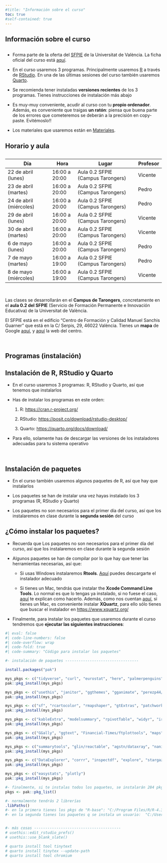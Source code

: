 ```yaml
---
#title: "Información sobre el curso"
toc: true
#self-contained: true
---
```


## Información sobre el curso

::: {.callout-note appearance="minimal" icon="false"}
## 

-   Forma parte de la oferta del [SFPIE](https://www.uv.es/sfpie){target="_blank"} de la Universitat de València. La ficha oficial del curso está [aquí](https://www.uv.es/uvweb/servei-formacio-permanent-innovacio-educativa/ca/oferta-formativa/introduccio-r-1286213964422/PDIFormacio.html?id=1286361653595){target="_blank"}.


-   En el curso usaremos 3 programas. Principalmente usaremos [R](https://cran.r-project.org/){target="_blank"} a través de [RStudio](https://www.rstudio.com/products/rstudio/download/#download){target="_blank"}. En una de las últimas sesiones del curso también usaremos [Quarto](https://quarto.org/).


-   Se recomienda tener instaladas **versiones recientes** de los 3 programas. Tienes instrucciones de instalación más abajo

-   Es muy-muy conveniente, acudir al curso con tu **propio ordenador**. Además, es conveniente que traigas **un ratón**: piensa que buena parte de los errores que cometeremos se deberán a la precisión en copy-paste. Evitémoslo!!

-   Los materiales que usaremos están en [Materiales](materiales.qmd).
:::


## Horario y aula

::: {.callout-note appearance="minimal" icon="false"}
## 

| Día                      | Hora          | Lugar                             | Profesor     |
|--------------------------|---------------|-----------------------------------|--------------|
| 22 de abril (lunes)      | 16:00 a 20:00 | Aula 0.2 SFPIE (Campus Tarongers) | Vicente      |
| 23 de abril (martes)     | 16:00 a 20:00 | Aula 0.2 SFPIE (Campus Tarongers) | Pedro        |
| 24 de abril (miércoles)  | 16:00 a 20:00 | Aula 0.2 SFPIE (Campus Tarongers) | Pedro        |
| 29 de abril (lunes)      | 16:00 a 20:00 | Aula 0.2 SFPIE (Campus Tarongers) | Vicente      |
| 30 de abril (martes)     | 16:00 a 20:00 | Aula 0.2 SFPIE (Campus Tarongers) | Vicente      |
| 6  de mayo (lunes)       | 16:00 a 20:00 | Aula 0.2 SFPIE (Campus Tarongers) | Pedro        |
| 7  de mayo (martes)      | 16:00 a 19:00 | Aula 0.2 SFPIE (Campus Tarongers) | Pedro        |
| 8  de mayo (miércoles)   | 16:00 a 19:00 | Aula 0.2 SFPIE (Campus Tarongers) | Vicente      |



<br>

Las clases se desarrollarán en el **Campus de Tarongers**, concretamente en el **aula 0.2 del SFPIE** (Servicio de Formación Permanente e Innovación Educativa) de la Universitat de València. 

El SFPIE está en el edificio "Centro de Formación y Calidad Manuel Sanchis Guarner" que está en la C/ Serpis, 29, 46022 València. Tienes un **mapa** de Google [aquí](https://www.google.es/maps/place/Centro+de+Formaci%C3%B3n+y+Calidad+Manuel+Sanchis+Guarner/@39.4750955,-0.346133,17z/data=!3m1!4b1!4m6!3m5!1s0xd6049dbfd241e75:0xc257e3f91a60e197!8m2!3d39.4750914!4d-0.3435581!16s%2Fg%2F11r_fpk8ms?hl=es&entry=ttu){target="_blank"}, y [aquí](https://www.uv.es/uvweb/centro-formacion-calidad-manuel-sanchis-guarner/es/centro-formacion-calidad-sanchis-guarner-1285909558032.html){target="_blank"} la web del centro.
:::

<br>

## Programas (instalación)

::: {.callout-important collapse="false" appearance="default" icon="false"}
## Instalación de R, RStudio y Quarto

-   En el curso usaremos 3 programas: R, RStudio y Quarto, así que tenemos que instalarlos

-   Has de instalar los programas en este orden:

    1.  R: <https://cran.r-project.org/>{target="_blank"}

    2.  RStudio: <https://posit.co/download/rstudio-desktop/>{target="_blank"}
    
    3. Quarto: <https://quarto.org/docs/download/>{target="_blank"}

-   Para ello, solamente has de descargar las versiones de los instaladores adecuadas para tu sistema operativo
:::

<br>



::: {.callout-important collapse="true" appearance="default" icon="false"}
## Instalación de paquetes

-   En el curso también usaremos algunos paquetes de R, así que hay que instalarlos

- Los paquetes se han de instalar una vez hayas instalado los 3 programas (R, RStudio y Quarto)

- Los paquetes no son necesarios para el primer día del curso, así que los instalaremos en clase durante la **segunda sesión** del curso
  
:::




::: {.callout-important collapse="true" appearance="default" icon="false"}
## ¿Cómo instalar los paquetes?

- Recuerda que Los paquetes no son necesarios para el primer día del curso, así que los instalaremos en clase durante la segunda sesión

- Algunos paquetes se han de compilar por lo que hay que tener las herramientas necesarias, así que:

    - Si usas Windows instalaremos **Rtools**. [Aquí](https://cran.r-project.org/bin/windows/Rtools/) puedes descargarte el instalador adecuado
    
    - Si tienes un Mac, tendrás que instalar the **Xcode Command Line Tools**. Lo normal es que lo tengas ya instalado, si no fuese el caso, [aquí](https://www.makeuseof.com/install-xcode-command-line-tools/) te explican como hacerlo. Además, como nos cuentan [aquí](https://psyteachr.github.io/msc-data-skills/installingr.html), si tienes un Mac, es conveniente instalar **XQuartz**, para ello sólo tienes que buscar el instalador en <https://www.xquartz.org/>

  
- Finalmente, para instalar los paquetes que usaremos durante el curso tendremos que **ejecutar las siguientes instrucciones**:

```r
#| eval: false
#| code-line-numbers: false
#| code-overflow: wrap
#| code-fold: true
#| code-summary: "Código para instalar los paquetes"

#- instalación de paquetes ---------------------------------

install.packages("pak")

mys_pkgs <- c("tidyverse", "curl", "eurostat", "here", "palmerpenguins", "quantmod", "rio", "gt", "DT", "gapminder", "markdown")
pak::pkg_install(mys_pkgs)   

mys_pkgs <- c("usethis", "janitor", "ggthemes", "gganimate", "perezp44/pjpv.curso.R.2022", "sjPlot")
pak::pkg_install(mys_pkgs)   

mys_pkgs <- c("sf", "rcartocolor", "rmapshaper", "gtExtras", "patchwork", "magick")
pak::pkg_install(mys_pkgs)   

mys_pkgs <- c("kableExtra", "modelsummary", "rpivotTable", "widyr", "irlba", "tmap")
pak::pkg_install(mys_pkgs)

mys_pkgs <- c("GGally", "ggtext", "Financial-Times/ftplottools", "maps")
pak::pkg_install(mys_pkgs)  

mys_pkgs <- c("summarytools", "glin/reactable", "agstn/dataxray", "naniar")
pak::pkg_install(mys_pkgs)  

mys_pkgs <- c("DataExplorer", "corrr", "inspectdf", "explore", "stargazer", "apaTables")
pak::pkg_install(mys_pkgs)   

mys_pkgs <- c("easystats", "plotly")
pak::pkg_install(mys_pkgs)

#- finalmente, si te instalas todos los paquetes, se instalarán 284 pkg's aprox. (q ocupan 842 MB aprox.)
pkgs <- pak::pkg_list()

#- normalmente tendrás 2 librerías
.libPaths()
#- en la primera tienes los pkgs de "R-base": "C:/Program Files/R/R-4.3.0/library"   
#- en la segunda tienes los paquetes q se instala un usuario:  "C:/Users/Usuario/AppData/Local/R/win-library/4.3" 


#- más cosas ---------------------------------------
# usethis::edit_rstudio_prefs()
# usethis::use_blank_slate() 

# quarto install tool tinytext
# quarto install tinytex --update-path
# quarto install tool chromium
```

:::
